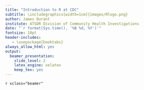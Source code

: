 ```yaml
---
title: "Introduction to R at CDC"
subtitle: \includegraphics[width=1cm]{images/Rlogo.png}
author: James Durant
institute: ATSDR Division of Community Health Investigations
date: "`r format(Sys.time(), '%B %d, %Y')`"
fontsize: 10pt
header-includes:
   - \usepackage{booktabs}
always_allow_html: yes
output: 
  beamer_presentation: 
    slide_level: 2
    latex_engine: xelatex
    keep_tex: yes
---
```

`r xclass="beamer"`